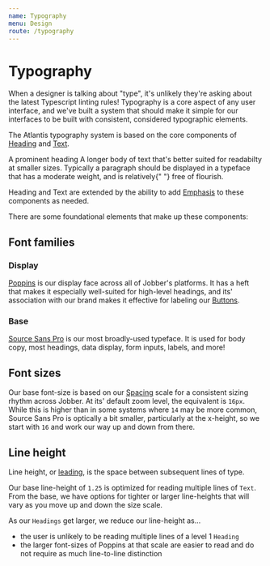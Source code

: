 ```yaml
---
name: Typography
menu: Design
route: /typography
---
```



# Typography

When a designer is talking about "type", it's unlikely they're asking about the
latest Typescript linting rules! Typography is a core aspect of any user
interface, and we've built a system that should make it simple for our
interfaces to be built with consistent, considered typographic elements.

The Atlantis typography system is based on the core components of
[Heading](/packages-components-src-heading-heading) and
[Text](/packages-components-src-text-text).

<Playground>
  <Content>
    <Heading level={1}>
      A <Emphasis variation="highlight">prominent</Emphasis> heading
    </Heading>
    <Text>
      A longer body of text that's better suited for readabilty at smaller
      sizes. Typically a paragraph should be displayed in a typeface that has a
      moderate weight, and is <Emphasis variation="italic">relatively</Emphasis>{" "}
      free of flourish.
    </Text>
  </Content>
</Playground>

Heading and Text are extended by the ability to add
[Emphasis](/packages-components-src-emphasis-emphasis) to these components as
needed.

There are some foundational elements that make up these components:

## Font families

### Display

[Poppins](https://fonts.google.com/specimen/Poppins) is our display face across
all of Jobber's platforms. It has a heft that makes it especially well-suited
for high-level headings, and its' association with our brand makes it effective
for labeling our [Buttons](/components/button).

### Base

[Source Sans Pro](https://fonts.google.com/specimen/Source+Sans+Pro) is our most
broadly-used typeface. It is used for body copy, most headings, data display,
form inputs, labels, and more!

## Font sizes

Our base font-size is based on our [Spacing](/space) scale for a consistent
sizing rhythm across Jobber. At its' default zoom level, the equivalent is
`16px`. While this is higher than in some systems where `14` may be more common,
Source Sans Pro is optically a bit smaller, particularly at the x-height, so we
start with `16` and work our way up and down from there.

## Line height

Line height, or
[leading](https://www.shillingtoneducation.com/blog/leading-typography/), is the
space between subsequent lines of type.

Our base line-height of `1.25` is optimized for reading multiple lines of
`Text`. From the base, we have options for tighter or larger line-heights that
will vary as you move up and down the size scale.

As our `Headings` get larger, we reduce our line-height as...

- the user is unlikely to be reading multiple lines of a level 1 `Heading`
- the larger font-sizes of Poppins at that scale are easier to read and do not
  require as much line-to-line distinction
